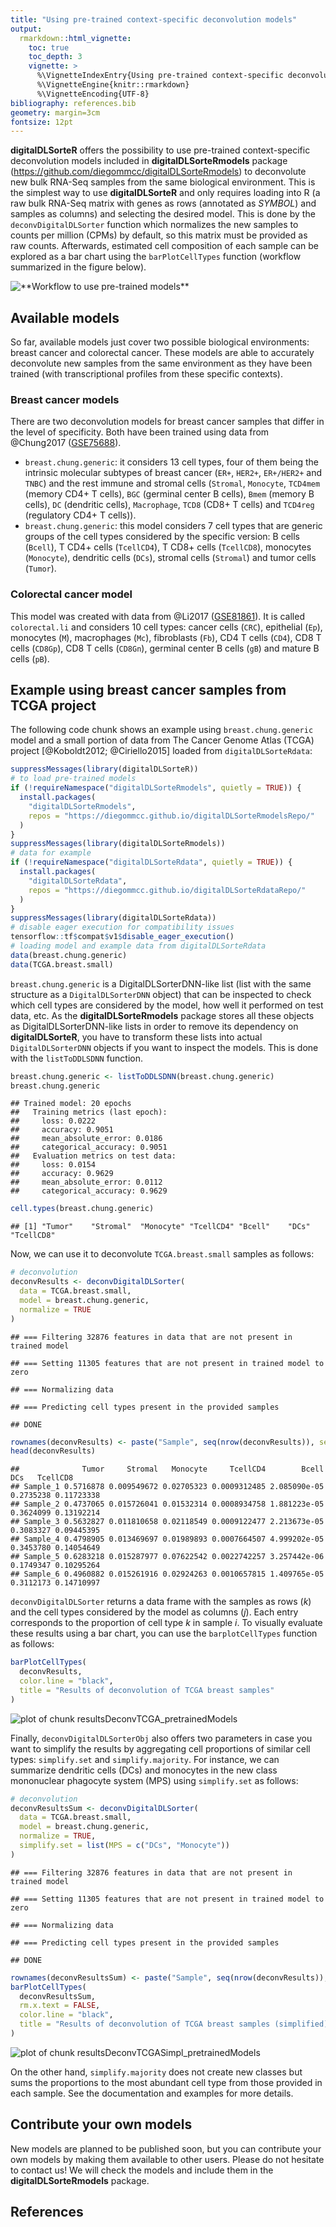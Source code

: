 ```yaml
---
title: "Using pre-trained context-specific deconvolution models"
output: 
  rmarkdown::html_vignette:
    toc: true
    toc_depth: 3
    vignette: >
      %\VignetteIndexEntry{Using pre-trained context-specific deconvolution models}
      %\VignetteEngine{knitr::rmarkdown}
      %\VignetteEncoding{UTF-8}
bibliography: references.bib
geometry: margin=3cm
fontsize: 12pt
---
```




**digitalDLSorteR** offers the possibility to use pre-trained context-specific deconvolution models included in **digitalDLSorteRmodels** package (<https://github.com/diegommcc/digitalDLSorteRmodels>) to deconvolute new bulk RNA-Seq samples from the same biological environment. This is the simplest way to use **digitalDLSorteR** and only requires loading into R (a raw bulk RNA-Seq matrix with genes as rows (annotated as _SYMBOL_) and samples as columns) and selecting the desired model. This is done by the `deconvDigitalDLSorter` function which normalizes the new samples to counts per million (CPMs) by default, so this matrix must be provided as raw counts. Afterwards, estimated cell composition of each sample can be explored as a bar chart using the `barPlotCellTypes` function (workflow summarized in the figure below).

<img src="workflow_pretrained_models.png" title="**Workflow to use pre-trained models**" alt="**Workflow to use pre-trained models**" style="display: block; margin: auto;" />

<!-- ![(#fig:workflow) Workflow to use pre-trained models](workflow_pretrained_models.png) -->

## Available models

So far, available models just cover two possible biological environments: breast cancer and colorectal cancer. These models are able to accurately deconvolute new samples from the same environment as they have been trained (with transcriptional profiles from these specific contexts). 

### Breast cancer models

There are two deconvolution models for breast cancer samples that differ in the level of specificity. Both have been trained using data from @Chung2017 ([GSE75688](https://www.ncbi.nlm.nih.gov/geo/query/acc.cgi?acc=GSE75688)).

* `breast.chung.generic`: it considers 13 cell types, four of them being the intrinsic molecular subtypes of breast cancer (`ER+`, `HER2+`, `ER+/HER2+` and `TNBC`) and the rest immune and stromal cells (`Stromal`, `Monocyte`, `TCD4mem` (memory CD4+ T cells), `BGC` (germinal center B cells), `Bmem` (memory B cells), `DC` (dendritic cells), `Macrophage`, `TCD8` (CD8+ T cells) and `TCD4reg` (regulatory CD4+ T cells)).
* `breast.chung.generic`: this model considers 7 cell types that are generic groups of the cell types considered by the specific version: B cells (`Bcell`), T CD4+ cells (`TcellCD4`), T CD8+ cells (`TcellCD8`), monocytes (`Monocyte`), dendritic cells (`DCs`), stromal cells (`Stromal`) and tumor cells (`Tumor`).

### Colorectal cancer model

This model was created with data from @Li2017 ([GSE81861](https://www.ncbi.nlm.nih.gov/geo/query/acc.cgi?acc=GSE81861)). It is called `colorectal.li` and considers 10 cell types: cancer cells (`CRC`), epithelial (`Ep`), monocytes (`M`), macrophages (`Mc`), fibroblasts (`Fb`), CD4 T cells (`CD4`), CD8 T cells (`CD8Gp`), CD8 T cells (`CD8Gn`), germinal center B cells (`gB`) and mature B cells (`pB`).

## Example using breast cancer samples from TCGA project

The following code chunk shows an example using `breast.chung.generic` model and a small portion of data from The Cancer Genome Atlas (TCGA) project [@Koboldt2012; @Ciriello2015] loaded from `digitalDLSorteRdata`:


```r
suppressMessages(library(digitalDLSorteR))
# to load pre-trained models
if (!requireNamespace("digitalDLSorteRmodels", quietly = TRUE)) {
  install.packages(
    "digitalDLSorteRmodels", 
    repos = "https://diegommcc.github.io/digitalDLSorteRmodelsRepo/"
  )
}
suppressMessages(library(digitalDLSorteRmodels))
# data for example
if (!requireNamespace("digitalDLSorteRdata", quietly = TRUE)) {
  install.packages(
    "digitalDLSorteRdata", 
    repos = "https://diegommcc.github.io/digitalDLSorteRdataRepo/"
  )
}
suppressMessages(library(digitalDLSorteRdata))
# disable eager execution for compatibility issues
tensorflow::tf$compat$v1$disable_eager_execution()
# loading model and example data from digitalDLSorteRdata
data(breast.chung.generic)
data(TCGA.breast.small)
```

`breast.chung.generic` is a DigitalDLSorterDNN-like list (list with the same structure as a `DigitalDLSorterDNN` object) that can be inspected to check which cell types are considered by the model, how well it performed on test data, etc. As the **digitalDLSorteRmodels** package stores all these objects as DigitalDLSorterDNN-like lists in order to remove its dependency on **digitalDLSorteR**, you have to transform these lists into actual `DigitalDLSorterDNN` objects if you want to inspect the models. This is done with the `listToDDLSDNN` function.


```r
breast.chung.generic <- listToDDLSDNN(breast.chung.generic)
breast.chung.generic
```

```
## Trained model: 20 epochs
##   Training metrics (last epoch):
##     loss: 0.0222
##     accuracy: 0.9051
##     mean_absolute_error: 0.0186
##     categorical_accuracy: 0.9051
##   Evaluation metrics on test data:
##     loss: 0.0154
##     accuracy: 0.9629
##     mean_absolute_error: 0.0112
##     categorical_accuracy: 0.9629
```


```r
cell.types(breast.chung.generic)
```

```
## [1] "Tumor"    "Stromal"  "Monocyte" "TcellCD4" "Bcell"    "DCs"      "TcellCD8"
```

Now, we can use it to deconvolute `TCGA.breast.small` samples as follows:


```r
# deconvolution
deconvResults <- deconvDigitalDLSorter(
  data = TCGA.breast.small,
  model = breast.chung.generic,
  normalize = TRUE
)
```

```
## === Filtering 32876 features in data that are not present in trained model
```

```
## === Setting 11305 features that are not present in trained model to zero
```

```
## === Normalizing data
```

```
## === Predicting cell types present in the provided samples
```

```
## DONE
```

```r
rownames(deconvResults) <- paste("Sample", seq(nrow(deconvResults)), sep = "_")
head(deconvResults)
```

```
##              Tumor     Stromal   Monocyte     TcellCD4        Bcell       DCs   TcellCD8
## Sample_1 0.5716878 0.009549672 0.02705323 0.0009312485 2.085090e-05 0.2735238 0.11723338
## Sample_2 0.4737065 0.015726041 0.01532314 0.0008934758 1.881223e-05 0.3624099 0.13192214
## Sample_3 0.5632827 0.011810658 0.02118549 0.0009122477 2.213673e-05 0.3083327 0.09445395
## Sample_4 0.4798905 0.013469697 0.01989893 0.0007664507 4.999202e-05 0.3453780 0.14054649
## Sample_5 0.6283218 0.015287977 0.07622542 0.0022742257 3.257442e-06 0.1749347 0.10295264
## Sample_6 0.4960882 0.015261916 0.02924263 0.0010657815 1.409765e-05 0.3112173 0.14710997
```

`deconvDigitalDLSorter` returns a data frame with the samples as rows ($k$) and the cell types considered by the model as columns ($j$). Each entry corresponds to the proportion of cell type $k$ in sample $i$. To visually evaluate these results using a bar chart, you can use the `barplotCellTypes` function as follows:


```r
barPlotCellTypes(
  deconvResults, 
  color.line = "black",
  title = "Results of deconvolution of TCGA breast samples"
)
```

<img src="resultsDeconvTCGA_pretrainedModels-1.png" title="plot of chunk resultsDeconvTCGA_pretrainedModels" alt="plot of chunk resultsDeconvTCGA_pretrainedModels" style="display: block; margin: auto;" />

Finally, `deconvDigitalDLSorterObj` also offers two parameters in case you want to simplify the results by aggregating cell proportions of similar cell types: `simplify.set` and `simplify.majority`. For instance, we can summarize dendritic cells (DCs) and monocytes in the new class mononuclear phagocyte system (MPS) using `simplify.set` as follows:


```r
# deconvolution
deconvResultsSum <- deconvDigitalDLSorter(
  data = TCGA.breast.small,
  model = breast.chung.generic,
  normalize = TRUE,
  simplify.set = list(MPS = c("DCs", "Monocyte"))
)
```

```
## === Filtering 32876 features in data that are not present in trained model
```

```
## === Setting 11305 features that are not present in trained model to zero
```

```
## === Normalizing data
```

```
## === Predicting cell types present in the provided samples
```

```
## DONE
```

```r
rownames(deconvResultsSum) <- paste("Sample", seq(nrow(deconvResults)), sep = "_")
barPlotCellTypes(
  deconvResultsSum, 
  rm.x.text = FALSE,
  color.line = "black",
  title = "Results of deconvolution of TCGA breast samples (simplified)"
)
```

<img src="resultsDeconvTCGASimpl_pretrainedModels-1.png" title="plot of chunk resultsDeconvTCGASimpl_pretrainedModels" alt="plot of chunk resultsDeconvTCGASimpl_pretrainedModels" style="display: block; margin: auto;" />

On the other hand, `simplify.majority` does not create new classes but sums the proportions to the most abundant cell type from those provided in each sample. See the documentation and examples for more details.

## Contribute your own models

New models are planned to be published soon, but you can contribute your own models by making them available to other users. Please do not hesitate to contact us! We will check the models and include them in the **digitalDLSorteRmodels** package.

## References

<!-- ## Session info {.unnumbered} -->

<!-- ```{r sessionInfo, echo=FALSE} -->
<!-- sessionInfo() -->
<!-- ``` -->
